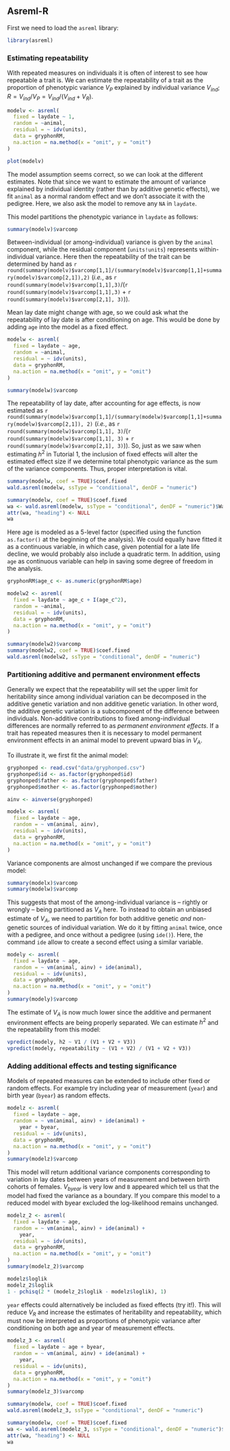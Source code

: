 ## Asreml-R


First we need to load the `asreml` library:
```r
library(asreml)
```


### Estimating repeatability

With repeated measures on individuals it is often of interest to see how repeatable a trait is. 
We can estimate the repeatability of a trait as the proportion of phenotypic variance $V_P$ explained by individual variance $V_{ind}$; $R = V_{ind}/V_P = V_{ind}/(V_{ind}+V_R)$.

```r
modelv <- asreml(
  fixed = laydate ~ 1,
  random = ~animal,
  residual = ~ idv(units),
  data = gryphonRM,
  na.action = na.method(x = "omit", y = "omit")
)

plot(modelv)
```
The model assumption seems correct, so we can look at the different estimates.
Note that since we want to estimate the amount of variance explained by individual identity (rather than by additive genetic effects), we fit `animal` as a normal random effect and we don't associate it with the pedigree.
Here, we also ask the model to remove any `NA` in `laydate`.

This model partitions the phenotypic variance in `laydate` as follows:
```r
summary(modelv)$varcomp
```

Between-individual (or among-individual) variance is given by the `animal` component, while the residual component (`units!units`) represents within-individual variance. Here then the repeatability of the trait can be determined by hand as `r round(summary(modelv)$varcomp[1,1]/(summary(modelv)$varcomp[1,1]+summary(modelv)$varcomp[2,1]),2)` (_i.e._, as `r round(summary(modelv)$varcomp[1,1],3)`/(`r round(summary(modelv)$varcomp[1,1],3)` + `r round(summary(modelv)$varcomp[2,1], 3)`)).

Mean lay date might change with age, so we could ask what the repeatability of lay date is after conditioning on age. This would be done by adding `age` into the model as a fixed effect.
```r
modelw <- asreml(
  fixed = laydate ~ age,
  random = ~animal,
  residual = ~ idv(units),
  data = gryphonRM,
  na.action = na.method(x = "omit", y = "omit")
)

summary(modelw)$varcomp
```

The repeatability of lay date, after accounting for age effects, is now estimated as `r round(summary(modelw)$varcomp[1,1]/(summary(modelw)$varcomp[1,1]+summary(modelw)$varcomp[2,1]), 2)` (_i.e._, as `r round(summary(modelw)$varcomp[1,1], 3)`/(`r round(summary(modelw)$varcomp[1,1], 3)` + `r round(summary(modelw)$varcomp[2,1], 3)`)). 
So, just as we saw when estimating $h^2$ in Tutorial 1, the inclusion of fixed effects will alter the estimated effect size
<!-- effect size or just the variance estimate -->
if we determine total phenotypic variance as the sum of the variance components. Thus, proper interpretation is vital.

```r
summary(modelw, coef = TRUE)$coef.fixed
wald.asreml(modelw, ssType = "conditional", denDF = "numeric")
```

```r
summary(modelw, coef = TRUE)$coef.fixed
wa <- wald.asreml(modelw, ssType = "conditional", denDF = "numeric")$Wald
attr(wa, "heading") <- NULL
wa
```

Here age is modeled as a 5-level factor (specified using the function `as.factor()` at the beginning of the analysis). We could equally have fitted it as a continuous variable, in which case, given potential for a late life decline, we would probably also include a quadratic term.
In addition, using `age` as continuous variable can help in saving some degree of freedom in the analysis.


<!-- C1 I dont know why the quadratic fixed effect dont work, need to remember how to do this -->
```r
gryphonRM$age_c <- as.numeric(gryphonRM$age)

modelw2 <- asreml(
  fixed = laydate ~ age_c + I(age_c^2),
  random = ~animal,
  residual = ~ idv(units),
  data = gryphonRM,
  na.action = na.method(x = "omit", y = "omit")
)

summary(modelw2)$varcomp
summary(modelw2, coef = TRUE)$coef.fixed
wald.asreml(modelw2, ssType = "conditional", denDF = "numeric")
```


### Partitioning additive and permanent environment effects

Generally we expect that the repeatability will set the upper limit for heritability since among individual variation can be decomposed in the additive genetic variation and non additive genetic variation. In other word, the additive genetic variation is a subcomponent of the difference between individuals. 
Non-additive contributions to fixed among-individual differences are normally referred to as _permanent environment effects_. If a trait has repeated measures then it is necessary to model permanent environment effects in an animal model to prevent upward bias in $V_A$.

To illustrate it, we first fit the animal model:
```r
gryphonped <- read.csv("data/gryphonped.csv")
gryphonped$id <- as.factor(gryphonped$id)
gryphonped$father <- as.factor(gryphonped$father)
gryphonped$mother <- as.factor(gryphonped$mother)

ainv <- ainverse(gryphonped)

modelx <- asreml(
  fixed = laydate ~ age,
  random = ~ vm(animal, ainv),
  residual = ~ idv(units),
  data = gryphonRM,
  na.action = na.method(x = "omit", y = "omit")
)
```

Variance components are almost unchanged if we compare the previous model:
```r
summary(modelx)$varcomp
summary(modelw)$varcomp
```

This suggests that most of the among-individual variance is – rightly or wrongly – being partitioned as $V_A$ here. To instead to obtain an unbiased estimate of $V_A$, we need to partition for both additive genetic _and_ non-genetic sources of individual variation. We do it by fitting `animal` twice, once with a pedigree, and once without a pedigree (using `ide()`).
Here, the command `ide` allow to create a second effect using a similar variable.

```r
modely <- asreml(
  fixed = laydate ~ age,
  random = ~ vm(animal, ainv) + ide(animal),
  residual = ~ idv(units),
  data = gryphonRM,
  na.action = na.method(x = "omit", y = "omit")
)
summary(modely)$varcomp
```

The estimate of $V_A$ is now much lower since the additive and permanent environment effects are being properly separated. We can estimate $h^2$ and the repeatability from this model:
```r
vpredict(modely, h2 ~ V1 / (V1 + V2 + V3))
vpredict(modely, repeatability ~ (V1 + V2) / (V1 + V2 + V3))
```

### Adding additional effects and testing significance

Models of repeated measures can be extended to include other fixed or random effects. For example try including year of measurement (`year`) and birth year (`byear`) as random effects.
```r
modelz <- asreml(
  fixed = laydate ~ age,
  random = ~ vm(animal, ainv) + ide(animal) +
    year + byear,
  residual = ~ idv(units),
  data = gryphonRM,
  na.action = na.method(x = "omit", y = "omit")
)
summary(modelz)$varcomp
```

This model will return additional variance components corresponding to variation in lay dates between years of measurement and between birth cohorts of females. $V_{byear}$ is very low and `B` appeared which tell us that the model had fixed the variance as a boundary. If you compare this model to a reduced model with byear excluded the log-likelihood remains unchanged.

```r
modelz_2 <- asreml(
  fixed = laydate ~ age,
  random = ~ vm(animal, ainv) + ide(animal) +
    year,
  residual = ~ idv(units),
  data = gryphonRM,
  na.action = na.method(x = "omit", y = "omit")
)
summary(modelz_2)$varcomp

modelz$loglik
modelz_2$loglik
1 - pchisq(2 * (modelz_2$loglik - modelz$loglik), 1)
```

`year` effects could alternatively be included as fixed effects (try it!). This will reduce $V_R$ and increase the estimates of heritability and repeatability, which must now be interpreted as proportions of phenotypic variance after conditioning on both age and year of measurement effects.


```r
modelz_3 <- asreml(
  fixed = laydate ~ age + byear,
  random = ~ vm(animal, ainv) + ide(animal) +
    year,
  residual = ~ idv(units),
  data = gryphonRM,
  na.action = na.method(x = "omit", y = "omit")
)
summary(modelz_3)$varcomp
```

```r
summary(modelw, coef = TRUE)$coef.fixed
wald.asreml(modelz_3, ssType = "conditional", denDF = "numeric")
```

```r
summary(modelw, coef = TRUE)$coef.fixed
wa <- wald.asreml(modelz_3, ssType = "conditional", denDF = "numeric")$Wald
attr(wa, "heading") <- NULL
wa
```

<!-- C2  What to do more , may be extrac BLUP also !-->